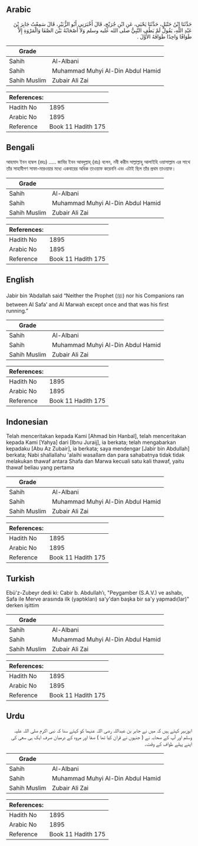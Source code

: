## Arabic


<div dir="rtl" lang="ar" style={{fontSize:'larger',backgroundColor:'#f8f9fa',padding:20}}>
حَدَّثَنَا ابْنُ حَنْبَلٍ، حَدَّثَنَا يَحْيَى، عَنِ ابْنِ جُرَيْجٍ، قَالَ أَخْبَرَنِي أَبُو الزُّبَيْرِ، قَالَ سَمِعْتُ جَابِرَ بْنَ عَبْدِ اللَّهِ، يَقُولُ لَمْ يَطُفِ النَّبِيُّ صلى الله عليه وسلم وَلاَ أَصْحَابُهُ بَيْنَ الصَّفَا وَالْمَرْوَةِ إِلاَّ طَوَافًا وَاحِدًا طَوَافَهُ الأَوَّلَ ‏.‏
</div>
<div style={{backgroundColor:'#f8f9fa',padding:20, marginBottom: 10}}><table> <thead> <tr> <th>Grade</th> <th></th> </tr> </thead> <tbody> <tr><td>Sahih</td><td>Al-Albani</td></tr><tr><td>Sahih</td><td>Muhammad Muhyi Al-Din Abdul Hamid</td></tr><tr><td>Sahih Muslim</td><td>Zubair Ali Zai</td></tr></tbody></table><table> <thead> <tr> <th>References:</th> <th></th> </tr> </thead> <tbody><tr><td>Hadith No</td><td>1895</td></tr><tr><td>Arabic No</td><td>1895</td></tr><tr><td>Reference</td><td>Book 11 Hadith 175</td></tr></tbody></table></div>

## Bengali


<div dir="ltr" lang="bn" style={{fontSize:'larger',backgroundColor:'#f8f9fa',padding:20}}>
আহমাদ ইবন হাম্বল (রহঃ) ..... জাবির ইবন আবদুল্লাহ্ (রাঃ) বলেন, নবী করীম সাল্লাল্লাহু আলাইহি ওয়াসাল্লাম এর সাথে তাঁর সাহাবীগণ সাফা-মারওয়ার মধ্যে একবারের অধিক তাওয়াফ করেননি এবং এটাই ছিল তাঁর প্রথম তাওয়াফ।
</div>
<div style={{backgroundColor:'#f8f9fa',padding:20, marginBottom: 10}}><table> <thead> <tr> <th>Grade</th> <th></th> </tr> </thead> <tbody> <tr><td>Sahih</td><td>Al-Albani</td></tr><tr><td>Sahih</td><td>Muhammad Muhyi Al-Din Abdul Hamid</td></tr><tr><td>Sahih Muslim</td><td>Zubair Ali Zai</td></tr></tbody></table><table> <thead> <tr> <th>References:</th> <th></th> </tr> </thead> <tbody><tr><td>Hadith No</td><td>1895</td></tr><tr><td>Arabic No</td><td>1895</td></tr><tr><td>Reference</td><td>Book 11 Hadith 175</td></tr></tbody></table></div>

## English


<div dir="ltr" lang="en" style={{fontSize:'larger',backgroundColor:'#f8f9fa',padding:20}}>
Jabir bin ‘Abdallah said “Neither the Prophet (ﷺ) nor his Companions ran between Al Safa’ and Al Marwah except once and that was his first running.”
</div>
<div style={{backgroundColor:'#f8f9fa',padding:20, marginBottom: 10}}><table> <thead> <tr> <th>Grade</th> <th></th> </tr> </thead> <tbody> <tr><td>Sahih</td><td>Al-Albani</td></tr><tr><td>Sahih</td><td>Muhammad Muhyi Al-Din Abdul Hamid</td></tr><tr><td>Sahih Muslim</td><td>Zubair Ali Zai</td></tr></tbody></table><table> <thead> <tr> <th>References:</th> <th></th> </tr> </thead> <tbody><tr><td>Hadith No</td><td>1895</td></tr><tr><td>Arabic No</td><td>1895</td></tr><tr><td>Reference</td><td>Book 11 Hadith 175</td></tr></tbody></table></div>

## Indonesian


<div dir="ltr" lang="id" style={{fontSize:'larger',backgroundColor:'#f8f9fa',padding:20}}>
Telah menceritakan kepada Kami [Ahmad bin Hanbal], telah menceritakan kepada Kami [Yahya] dari [Ibnu Juraij], ia berkata; telah mengabarkan kepadaku [Abu Az Zubair], ia berkata; saya mendengar [Jabir bin Abdullah] berkata; Nabi shallallahu 'alaihi wasallam dan para sahabatnya tidak tidak melakukan thawaf antara Shafa dan Marwa kecuali satu kali thawaf, yaitu thawaf beliau yang pertama
</div>
<div style={{backgroundColor:'#f8f9fa',padding:20, marginBottom: 10}}><table> <thead> <tr> <th>Grade</th> <th></th> </tr> </thead> <tbody> <tr><td>Sahih</td><td>Al-Albani</td></tr><tr><td>Sahih</td><td>Muhammad Muhyi Al-Din Abdul Hamid</td></tr><tr><td>Sahih Muslim</td><td>Zubair Ali Zai</td></tr></tbody></table><table> <thead> <tr> <th>References:</th> <th></th> </tr> </thead> <tbody><tr><td>Hadith No</td><td>1895</td></tr><tr><td>Arabic No</td><td>1895</td></tr><tr><td>Reference</td><td>Book 11 Hadith 175</td></tr></tbody></table></div>

## Turkish


<div dir="ltr" lang="tr" style={{fontSize:'larger',backgroundColor:'#f8f9fa',padding:20}}>
Ebü'z-Zubeyr dedi ki: Cabir b. Abdullah’ı, "Peygamber (S.A.V.) ve ashabı, Safa ile Merve arasında ilk (yaptıkları) sa'y'dan başka bir sa'y yapmadı(lar)" derken işittim
</div>
<div style={{backgroundColor:'#f8f9fa',padding:20, marginBottom: 10}}><table> <thead> <tr> <th>Grade</th> <th></th> </tr> </thead> <tbody> <tr><td>Sahih</td><td>Al-Albani</td></tr><tr><td>Sahih</td><td>Muhammad Muhyi Al-Din Abdul Hamid</td></tr><tr><td>Sahih Muslim</td><td>Zubair Ali Zai</td></tr></tbody></table><table> <thead> <tr> <th>References:</th> <th></th> </tr> </thead> <tbody><tr><td>Hadith No</td><td>1895</td></tr><tr><td>Arabic No</td><td>1895</td></tr><tr><td>Reference</td><td>Book 11 Hadith 175</td></tr></tbody></table></div>

## Urdu


<div dir="rtl" lang="ur" style={{fontSize:'larger',backgroundColor:'#f8f9fa',padding:20}}>
ابوزبیر کہتے ہیں کہ میں نے جابر بن عبداللہ رضی اللہ عنہما کو کہتے سنا کہ نبی اکرم صلی اللہ علیہ وسلم اور آپ کے صحابہ نے ( جنہوں نے قران کیا تھا ) صفا اور مروہ کے درمیان صرف ایک ہی سعی کی اپنے پہلے طواف کے وقت۔
</div>
<div style={{backgroundColor:'#f8f9fa',padding:20, marginBottom: 10}}><table> <thead> <tr> <th>Grade</th> <th></th> </tr> </thead> <tbody> <tr><td>Sahih</td><td>Al-Albani</td></tr><tr><td>Sahih</td><td>Muhammad Muhyi Al-Din Abdul Hamid</td></tr><tr><td>Sahih Muslim</td><td>Zubair Ali Zai</td></tr></tbody></table><table> <thead> <tr> <th>References:</th> <th></th> </tr> </thead> <tbody><tr><td>Hadith No</td><td>1895</td></tr><tr><td>Arabic No</td><td>1895</td></tr><tr><td>Reference</td><td>Book 11 Hadith 175</td></tr></tbody></table></div>